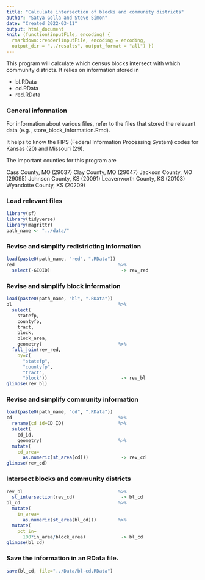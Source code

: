 ```yaml
---
title: "Calculate intersection of blocks and community districts"
author: "Satya Golla and Steve Simon"
date: "Created 2022-03-11"
output: html_document
knit: (function(inputFile, encoding) {
  rmarkdown::render(inputFile, encoding = encoding,
  output_dir = "../results", output_format = "all") })
---
```


This program will calculate which census blocks intersect with which community districts. It relies on information stored in

+ bl.RData
+ cd.RData
+ red.RData

### General information

For information about various files, refer to the files that stored the relevant data (e.g., store_block_information.Rmd).

It helps to know the FIPS (Federal Information Processing System) codes for Kansas (20) and Missouri (29).

The important counties for this program are

Cass County, MO (29037)
Clay County, MO (29047)
Jackson County, MO (29095)
Johnson County, KS (20091)
Leavenworth County, KS (20103)
Wyandotte County, KS (20209)

### Load relevant files

```r
library(sf)
library(tidyverse)
library(magrittr)
path_name <- "../data/"
```

### Revise and simplify redistricting information

```r
load(paste0(path_name, "red", ".RData"))
red                                      %>%
  select(-GEOID)                          -> rev_red
```

### Revise and simplify block information

```r
load(paste0(path_name, "bl", ".RData"))
bl                                       %>%
  select(
    statefp,
    countyfp,
    tract,
    block,
    block_area,
    geometry)                            %>%
  full_join(rev_red,
    by=c(
      "statefp",
      "countyfp",
      "tract",
      "block"))                           -> rev_bl
glimpse(rev_bl)
```

### Revise and simplify community information

```r
load(paste0(path_name, "cd", ".RData"))
cd                                       %>%
  rename(cd_id=CD_ID)                    %>%
  select(
    cd_id,
    geometry)                            %>%
  mutate(
    cd_area=
      as.numeric(st_area(cd)))            -> rev_cd
glimpse(rev_cd)
```

### Intersect blocks and community districts

```r
rev_bl                                   %>%
  st_intersection(rev_cd)                 -> bl_cd
bl_cd                                    %>%
  mutate(
    in_area=
      as.numeric(st_area(bl_cd)))        %>%
  mutate(
    pct_in=
      100*in_area/block_area)             -> bl_cd
glimpse(bl_cd)
```

### Save the information in an RData file.

```r
save(bl_cd, file="../Data/bl-cd.RData")
```